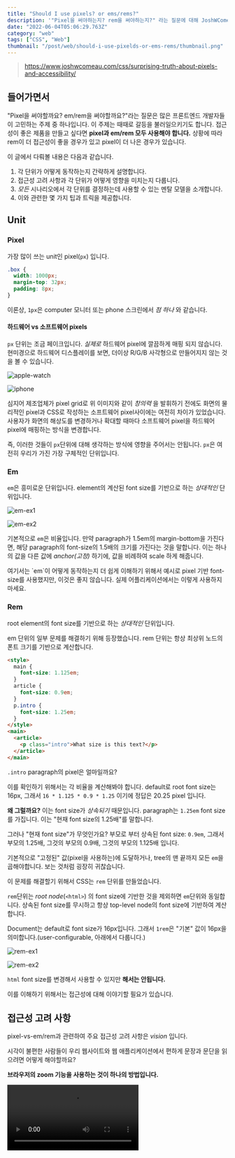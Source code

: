 ```yaml
---
title: "Should I use pixels? or ems/rems?"
description: '"Pixel을 써야하는지? rem을 써야하는지?" 라는 질문에 대해 JoshWComeau 블로그에 이와 관련한 좋은 글이 있어서 정리하는 시간을 가져보았습니다.'
date: "2022-06-04T05:06:29.763Z"
category: "web"
tags: ["CSS", "Web"]
thumbnail: "/post/web/should-i-use-pixelds-or-ems-rems/thumbnail.png"
---
```


> https://www.joshwcomeau.com/css/surprising-truth-about-pixels-and-accessibility/

## 들어가면서

"Pixel을 써야할까요? em/rem을 써야할까요?"라는 질문은 많은 프론트엔드 개발자들이 고민하는 주제 중 하나입니다.
이 주제는 때때로 갈등을 불러일으키기도 합니다. 접근성이 좋은 제품을 만들고 싶다면 **pixel과 em/rem 모두 사용해야 합니다.**
상황에 따라 rem이 더 접근성이 좋을 경우가 있고 pixel이 더 나은 경우가 있습니다.

이 글에서 다뤄볼 내용은 다음과 같습니다.

1. 각 단위가 어떻게 동작하는지 간략하게 설명합니다.
2. 접근성 고려 사항과 각 단위가 어떻게 영향을 미치는지 다룹니다.
3. _모든_ 시나리오에서 각 단위를 결정하는데 사용할 수 있는 멘탈 모델을 소개합니다.
4. 이와 관련한 몇 가지 팁과 트릭을 제공합니다.

## Unit

### Pixel

가장 많이 쓰는 unit인 pixel(`px`) 입니다.

```css
.box {
  width: 1000px;
  margin-top: 32px;
  padding: 8px;
}
```

이론상, `1px`은 computer 모니터 또는 phone 스크린에서 _점 하나_ 와 같습니다.

#### 하드웨어 vs 소프트웨어 pixels

`px` 단위는 조금 페이크입니다. _실제로_ 하드웨어 pixel에 깔끔하게 매핑 되지 않습니다.
현미경으로 하드웨어 디스플레이를 보면, 더이상 R/G/B 사각형으로 만들어지지 않는 것을 볼 수 있습니다.

![apple-watch](https://files.seonest.net/images/qnfqnfqnf/post/252/image.png)

![iphone](https://files.seonest.net/images/qnfqnfqnf/post/253/image.png)

심지어 제조업체가 pixel grid로 위 이미지와 같이 _창의력_ 을 발휘하기 전에도 화면의 물리적인 pixel과 CSS로 작성하는 소프트웨어 pixel사이에는 여전히 차이가 있었습니다.
사용자가 화면의 해상도를 변경하거나 확대할 때마다 소프트웨어 pixel을 하드웨어 pixel에 매핑하는 방식을 변경합니다.

즉, 이러한 것들이 `px`단위에 대해 생각하는 방식에 영향을 주어서는 안됩니다.
`px`은 여전히 우리가 가진 가장 구체적인 단위입니다.

### Em

`em`은 흥미로운 단위입니다. element의 계산된 font size를 기반으로 하는 _상대적인_ 단위입니다.

![em-ex1](https://files.seonest.net/images/qnfqnfqnf/post/254/image.png)

![em-ex2](https://files.seonest.net/images/qnfqnfqnf/post/255/image.png)

기본적으로 `em`은 비율입니다. 만약 paragraph가 1.5em의 margin-bottom을 가진다면, 해당 paragraph의 font-size의 1.5배의 크기를 가진다는 것을 말합니다.
이는 하나의 값을 다른 값에 _anchor(고정)_ 하기에, 값을 비례하여 scale 하게 해줍니다.

<Callout>
  여기서는 `em`이 어떻게 동작하는지 더 쉽게 이해하기 위해서 예시로 pixel 기반 font-size를
  사용했지만, 이것은 좋지 않습니다. 실제 어플리케이션에서는 이렇게 사용하지 마세요.
</Callout>

### Rem

root element의 font size를 기반으로 하는 _상대적인_ 단위입니다.

em 단위의 일부 문제를 해결하기 위해 등장했습니다. rem 단위는 항상 최상위 노드의 폰트 크기를 기반으로 계산합니다.

```html
<style>
  main {
    font-size: 1.125em;
  }
  article {
    font-size: 0.9em;
  }
  p.intro {
    font-size: 1.25em;
  }
</style>
<main>
  <article>
    <p class="intro">What size is this text?</p>
  </article>
</main>
```

`.intro` paragraph의 pixel은 얼마일까요?

이를 확인하기 위해서는 각 비율을 계산해봐야 합니다.
default로 root font size는 16px, 그래서 `16 * 1.125 * 0.9 * 1.25` 이기에 정답은 20.25 pixel 입니다.

**왜 그럴까요?** 이는 font size가 _상속되기_ 때문입니다. paragraph는 `1.25em` font size를 가집니다. 이는 "현재 font size의 1.25배"를 말합니다.

그러나 "현재 font size"가 무엇인가요?
부모로 부터 상속된 font size: `0.9em`, 그래서 부모의 1.25배, 그것의 부모의 0.9배, 그것의 부모의 1.125배 입니다.

기본적으로 "고정된" 값(pixel을 사용하는)에 도달하거나, tree의 맨 끝까지 모든 `em`을 곱해야합니다. 보는 것처럼 굉장히 귀찮습니다.

이 문제를 해결할기 위해서 CSS는 `rem` 단위를 만들었습니다.

`rem`단위는 _root node_(`<html>`) 의 font size에 기반한 것을 제외하면 `em`단위와 동일합니다. 상속된 font size를 무시하고 항상 top-level node의 font size에 기반하여 계산합니다.

Document는 default로 font size가 16px입니다. 그래서 `1rem`은 "기본" 값이 16px을 의미합니다.(user-configurable, 아래에서 다룹니다.)

![rem-ex1](https://files.seonest.net/images/qnfqnfqnf/post/256/image.png)

![rem-ex2](https://files.seonest.net/images/qnfqnfqnf/post/257/image.png)

`html` font size를 변경해서 사용할 수 있지만 **해서는 안됩니다.**

이를 이해하기 위해서는 접근성에 대해 이야기할 필요가 있습니다.

## 접근성 고려 사항

pixel-vs-em/rem과 관련하여 주요 접근성 고려 사항은 _vision_ 입니다.

시각이 불편한 사람들이 우리 웹사이트와 웹 애플리케이션에서 편하게 문장과 문단을 읽으려면 어떻게 해야할까요?

**브라우저의 zoom 기능을 사용하는 것이 하나의 방법입니다.**

<Video src="https://storage.googleapis.com/joshwcomeau/chrome-zoom.mp4" />

여기서는 _zooming_ 이라고 부르겠습니다.

WCAG(Web Content Accessibility Guilelines)에 따르면 접근성을 위해서 사이트가 `200% zoom까지 사용할 수 있어야 한다고` 안내합니다.
이 숫자는 실제로 최소값이며 많은 시각 장애가 있는 사람들이 그보다 더 높게 사용한다는 이야기를 들었습니다.

**다른 하나는 브라우저 설정에서 기본 font size를 늘리는 것입니다.**

<Video src="https://storage.googleapis.com/joshwcomeau/chrome-font-scaling.mp4" />

여기서는 _font scaling_ 이라고 부르겠습니다.

font scaling은 모든 상대 단위(rem, em, %)를 기반으로 하는 "baseline" font size를 재정의하여 동작합니다.

앞서서 `1rem`이 16px과 동일하다고 한 것을 기억하시나요? 기본 font size를 건들지 않았을 때만 사실입니다. 만약 기본 font size를 32px로 올린다면, `1rem`는 16px대신 32px이 됩니다.

**여기서 첫번째 걸림돌이 발생했습니다.** 페이지에서 font-size에 pixel을 사용할 때, 더 이상 사용자가 선택한 기본 font size의 영향을 받지 않습니다.

![font-scaling-ex01](https://files.seonest.net/images/qnfqnfqnf/post/258/image.png)

![font-scaling-ex02](https://files.seonest.net/images/qnfqnfqnf/post/259/image.png)

이것이 `rem`과 `em` 같은 상대 단위를 써야하는 이유입니다. 사용자 필요에 맞추고 값을 재정의할 수 있는 기능을 제공합니다.

사용자가 zoom in/out 하면 _모든것_ 이 더 커집니다. 기본적으로 pixel을 포함한 모든 단위에 배수를 적용합니다. viewport 단위(`vw`, `vh`와 같은)를 제외하곤 모든 것에 영향을 미칩니다. 모든 주요 브라우저에 수 년 동안 마찬가지였습니다.

따라서 사용자가 font size를 늘리기 위해 항상 zoom in/out 할 수 있다면, _font scaling_ 을 지원하는 것에 대해 걱정할 필요가 있나요? 하나의 옵션으로 충분한거 아닌가요? 그렇지 않습니다. 모든 경우의 옵션을 제공해야 합니다.

zoom이 실제로 각 사이트별로 사용되는 점이 문제입니다. 누군가는 새 사이트를 방문할 때마다 수동으로 zoom을 수정해야되는 일을 해야할지도 모릅니다. 그들이 편안하게 읽을 수 있을 만큼 충분히 크고, 보편적으로 사용되는 크기로 기본 font size를 설정할 수 있다면 더 좋지 않을까요?

일반적으로 사용자에게 최대한 많은 권한을 부여해야 하며 설정이 작동하지 않도록 비활성화하거나 차단해서는 안됩니다.

이러한 이유로 typography에 `rem` 같은 상대적인 단위를 사용하는 것이 매우 중요합니다.

## 각 단위의 사용 시나리오

`rem` 단위가 _zooming_ 과 _font-scaling_ 둘 다 지원된다면 항상 `rem` 값을 사용해야 되는거 아닌가요? 왜 pixel을 사용해야되나요? 라고 생각이 들 수 있습니다.

`rem`을 padding으로 사용할 때 어떤 일이 발생하는지 보겠습니다.

![padding-ex01](https://files.seonest.net/images/qnfqnfqnf/post/262/image.png)

![padding-ex02](https://files.seonest.net/images/qnfqnfqnf/post/261/image.png) |

**`rem` 값은 사용자 기본 font size에 의해 조정된다는 것을 기억하세요.** 이는 typography에 사용할 때 좋습니다.

다른 곳에서 사용할 때도 좋을까요? 실제로 _모든것_ 에 font size로 scale되기를 원하시나요?

여기에는 text size에 사용될 때 암묵적인 trade-off가 있습니다.
text size가 클 수록 각 줄에 들어갈 수 있는 글자 수는 줄어듭니다. 사용자가 text를 250%로 늘리면 한 줄에 몇 단어만 들어갈 수 있습니다.

`rem`을 horizontal padding(left, right)에 사용할 때, **이러한 side-effect가 증폭됩니다.** 사용 가능한 공간을 줄이고, 각 줄에 들어갈 수 있는 단어 수를 더욱 제한합니다.

한 줄에  
몇 단어만  
포함된  
이와 같은 문단은  
읽기  
불편하기  
때문에  
좋지 않습니다.

마찬가지로, border width는 어떤가요? 사용자가 원하는 text 크기로 크게 한 만큼 border가 더 커지기 때문에 말이 되지 않습니다. 그렇지 않나요?

이것이 단위를 전략적으로 사용하고자 하는 이유입니다. pixel과 rem 중에서 선택할 때 다음과 같은 질문을 스스로에게 던져야 합니다.

**`사용자가 브라우저의 기본 font size를 늘리면 이 값도 늘려야 할까?`**

이 질문은 아래에서 설명할 멘탈 모델의 기본입니다.

값이 기본 font size와 함께 증가해야 하는 경우 `rem`, 그렇지 않다면 `px`을 사용합니다.

즉, 이 질문에 대한 _정답_ 은 항상 명확하지 않습니다. 몇 가지 예시를 보겠습니다.

### 미디어 쿼리

> 미디어쿼리 값으로 pixel을 사용해야 하나요? rem을 사용해야 하나요?

```css
/* Should we do this: */
@media (min-width: 800px) {
}
/* …Or this: */
@media (min-width: 50rem) {
}
```

차이점이 무엇인지 명확하지 않을 수 있으므로, 자세하게 나눠보겠습니다.

사용자가 기본 font size를 32px(기본 text size의 2배인)로 설정했다고 가정해보겠습니다. 50rem이 800px이 아닌 1600px이라는 것을 의미합니다.

이처럼 breakpoint를 올림으로써, window가 최소 1600px이 될 때까지 사용자가 _mobile_ 레이아웃으로 본다는 것을 의미합니다.
만약 laptop을 사용한다면, desktop 레이아웃 대신에 mobile 레이아웃으로 보게될 가능성이 높습니다.

처음에는 별로라고 생각했습니다. 실제로 mobile 사용자가 아니기에 mobile 레이아웃으로 보여져야 하는 이유가 있을까요?

그러나 **일반적으로 media query에 rem을 사용해야 한다는 것**을 깨달았습니다.

real-world 예제를 보겠습니다.

왼쪽에는 네비게이션 리스트가 있고, 오른쪽에는 content가 있습니다.

![media-query-ex01](https://files.seonest.net/images/qnfqnfqnf/post/263/image.png)

더 작은 스크린에서, content 공간을 최대화하고 네비게이션은 토글이 되도록 합니다.

<Video src="https://www.joshwcomeau.com/images/pixels-and-accessibility/cp-tablet.mp4" />

여기서 기본 font size를 32px로 변경했을 때 어떻게 되는지 보겠습니다.

![media-query-ex01-rem](https://files.seonest.net/images/qnfqnfqnf/post/264/image.png)

![media-query-ex01-pixel](https://files.seonest.net/images/qnfqnfqnf/post/265/image.png)

text size를 증가했기 때문에 왼쪽 네비게이션은 점점 더 넓어집니다.(rem 기반 너비를 사용하기 때문에). 그 결과 오른쪽 메인 content 영역은 점점 더 작아집니다.

그러나 우리가 rem 기반 media query를 사용할 때, "mobile" 레이아웃으로 변경됩니다. 그 결과, content가 더 읽기 편해지고 사용자경험은 더 향상됩니다.

mobile/tablet/desktop 측면에서 media query를 익숙하게 생각하지만 사용 가능한 공간 측면에서 생각하는 것이 더 도움이 된다고 생각합니다.

mobile 사용자는 desktop 사용자보다 사용 가능한 공간이 더 적습니다. 그래서 해당 공간에 최적화된 레이아웃을 디자인합니다. 마찬가지로 누군가가 기본 font size를 늘리면 _사용 가능한 공간이 줄어 듭니다._ 그래서 동일한 최적화를 받아야 합니다.

### 수직 Margin

> margin top, bottom

![vertical-margin-ex01-rem](https://files.seonest.net/images/qnfqnfqnf/post/267/image.png)

![vertical-margin-ex01-pixel](https://files.seonest.net/images/qnfqnfqnf/post/266/image.png)

텍스트(영어과 같이 수평으로 쓰여진 언어에서 작업한다고 가정)에서 vertical margin는 일반적으로 가독성을 높이는데 사용됩니다.
문단 사이에 여분의 공간을 넣으므로 인해 한 문단의 끝과 다음 문단의 시작을 빠르게 알릴 수 있습니다.

이 공간은 텍스트와 관련하여 "기능적인" 목적을 가집니다. 그것을 미학적으로 사용하지 않습니다.

이러한 이유로 사용자가 선택한 root font size로 이러한 margin을 조정하는 것이 합리적이라고 생각합니다.

#### **"em"이 필요한 곳이 있나요?**

상대 단위가 필요할 때, 대부분 `rem`을 사용합니다. 앞서서 언급한 "복합적인" 이슈 때문에 `em`보다 더 간단하고 예측가능합니다.

`em` 단위는 heading과 paragraph에서 margin으로 쓸 때 특히 잘 동작합니다.

```css
h1 {
  font-size: 3rem
  margin-top: 6rem;
  margin-bottom: 1.5rem;
}
h2 {
  font-size: 2rem
  margin-top: 4rem;
  margin-bottom: 1rem;
}
h3 {
  font-size: 1.5rem;
  margin-top: 3rem;
  margin-bottom: 0.75rem;
}
```

rem을 사용할 땐 각 heading level이 자신의 font size를 가지기 때문에 각각에 대한 유니크한 margin을 계산해야 합니다.

대신 `em`을 사용하면,

```css
h1 {
  font-size: 3rem;
}
h2 {
  font-size: 2rem;
}
h3 {
  font-size: 1.5rem;
}
h1,
h2,
h3 {
  margin-top: 2em;
  margin-bottom: 0.5em;
}
```

각 heading level이 유니크한 font size를 가지지만 `em`으로 margin 선언을 공유할 수 있습니다. `em`이 현재 element의 font size에 기반해서 계산되기 때문입니다.

즉, 각 heading level은 margin-top에 "2배", margin-bottom에 "0.5배"를 가집니다. 이 비율은 heading의 font size에 의해 적용됩니다.

두 개의 접근법 모두 유효하며 동일하게 접근성을 가집니다.

### Widths and heights

다른 하나 더 시나리오를 보겠습니다.

![width-and-height-ex01-rem](https://files.seonest.net/images/qnfqnfqnf/post/268/image.png)

![width-and-height-ex01-pixel](https://files.seonest.net/images/qnfqnfqnf/post/269/image.png)

`font-size`는 rem으로 설정했습니다. 그런데 `width`는 어떨까요?

여기에 정말 흥미로운 trade-off가 있습니다:

- 만약 너비를 `240px`로 설정하면, 버튼이 font size와 함께 더 커지지 않아 줄 바꿈이 되고 버튼 높이가 더 커집니다.
- 만약 너비를 `15rem`으로 설정하면, 버튼이 font size와 함께 더 넓어집니다.

**어떤 접근이 최고인가요?** 상황에 따라 다릅니다!

대부분의 경우, rem을 쓰는게 더 합리적이라고 생각합니다. 버튼의 비율과 미학이 보존됩니다. 버튼이 특히 긴 단어를 가질 경우 overflow 위험이 줄어듭니다.

그러나 어떤 경우에는 pixel이 더 나은 옵션일 수 있습니다. 매우 구체적인 레이아웃을 가지고 있고 수평 공간보다 수직 공간이 더 많은 경우일 수 있습니다.

> **Constraints**  
> 일반적으로, 고정 너비와 높이를 설정할 때 _정말로 주의깊게_ 해야합니다.
> 위 예시에서 `width: 15rem`을 설정하는 것은 mobile 레이아웃을 깨뜨립니다.
> 사용자가 기본 font size를 올릴 때 컨테이너에 비해 너무 큰 값으로 설정할 수 있기 때문입니다.
> maximum 100%를 사용하여 완화할 수 있습니다. `max-width: 100%`  
> 비슷하게, 높이를 사용할 때 `height` 대신에 `min-height`을 사용할 때가 있습니다.
> 이렇게 하면 컨테이너가 자식을 포함하기 위해 필요한 만큼 커질 수 있습니다.
> 사용자가 font size를 늘릴 때 텍스트가 더 많은 줄로 줄바꿈되기 때문에 이것이 중요합니다.

## Rem을 사용한 개발

지금까지 살펴본 것처럼 최상의 결과를 위해 `rem` 값을 사용해야 하는 경우가 많이 있습니다.

불행히도, 이 단위와 함께 작업하는 것은 꽤 답답할 수 있습니다. 우리의 머리로 변환하기에는 쉽지 않습니다.

- 14px: 0.875rem
- 15px: 0.9375rem
- 16px: 1rem
- 17px: 1.0625rem
- 18px: 1.125rem
- 19px: 1.1875rem
- 20px: 1.25rem
- 21px: 1.3125rem

이 리스트를 외우기 전에 rem으로 작업 경험을 개선하기 위해 할 수 있는 몇 가지 사항을 살펴보겠습니다.

### The 62.5% trick

온라인에서 공유된 가장 일반적인 옵션 중 하나를 보겠습니다.

```css
html {
  font-size: 62.5%;
}
p {
  /* Equivalent to 18px */
  font-size: 1.8rem;
}
h3 {
  /* Equivalent to 21px */
  font-size: 2.1rem;
}
```

이 아이디어는 root font size를 줄여 각 `rem` 단위가 16px가 아닌 10px이 되도록 하는 것입니다.

계산이 훨씬 쉬워지기 때문에 사람들은 이 해결법을 좋아합니다. 18px에 해당하는 `rem`값을 얻으려면 18을 16으로 나누는(1.125rem) 대신 소수점으로 표시(1.8rem)하면 됩니다.

**하지만 솔직히 이 방법은 추천하지 않습니다.** 몇 가지 이유가 있습니다.

**첫째, third-party 패키지와 호환성을 깨뜨릴 수 있습니다.** rem 기반 font size를 사용하는 툴팁 라이브러리를 사용하는 경우 해당 툴팁의 텍스트는 원래보다 37.5% 작아집니다! 마찬가지로 사용자가 가지고 있는 브라우저 확장프로그램을 막을 수 있습니다.

웹에서는 `1rem` 이 가독성있는 텍스트를 생산할 것이라는 기본 가정이 있습니다. 그 가정을 망치게 하고 싶진 않습니다.

**또한 이 접근 방식에는 상당한 마이그레이션 문제가 있습니다.** "점진적 적용" 할 합리적인 방법이 없습니다.(사실 할 수는 있지만 악몽에 가깝습니다)
앱 전체에 `rem` 단위를 사용하는 모든 선언을 업데이트해야 합니다. 게다가 모든 팀원들에게 이 문제를 해결할 가치가 있다고 논리적으로 설득해야 합니다. 논리적이지 않은 일을 논리적으로 설득해야 합니다.
"기능적"으로만 사용될 트릭을 사용하는 것이 대부분의 팀에 얼마나 현실적인지 잘 모르겠습니다.

### Cacluated values

`calc` CSS 함수는 pixel 값을 rem으로 변환하는데 사용될 수 있습니다.

```css
p {
  /* Produces 1.125rem. Equivalent to 18px */
  font-size: calc(18rem / 16);
}
h3 {
  /* Produces 1.3125rem. Equivalent to 21px */
  font-size: calc(21rem / 16);
}
h2 {
  /* Produces 1.5rem. Equivalent to 24px */
  font-size: calc(24rem / 16);
}
h1 {
  /* Produces 2rem. Equivalent to 32px */
  font-size: calc(32rem / 16);
}
```

이것인 실행가능한 접근법이지만 꽤 손이 많이 갑니다. `rem` 값을 사용하기 위해 매번 입력해야 하는 작업이 많습니다.

### Leveraging CSS variables

> 저자의 최애 옵션

```css
html {
  --14px: 0.875rem;
  --15px: 0.9375rem;
  --16px: 1rem;
  --17px: 1.0625rem;
  --18px: 1.125rem;
  --19px: 1.1875rem;
  --20px: 1.25rem;
  --21px: 1.3125rem;
}
h1 {
  font-size: var(--21px);
}
```

모든 계산을 한 번만 수행하고 CSS 변수로 사용하여 저장할 수 있습니다.
사용해야 할 때 pixel 값을 입력하는 것 만큼 쉽습니다.

CSS 변수를 숫자로 시작하는 것이 unconventional 하지만 사양을 준수하며, 모든 주요 브라우저에서 작동하는 것으로 나타납니다.

만약 spacing scale을 가진 디자인 시스템을 사용한다면, 아래와 같은 트릭을 사용할 수 있습니다.

```css
html {
  --font-size-xs: 0.75rem;
  --font-size-sm: 0.875rem;
  --font-size-md: 1rem;
  --font-size-lg: 1.125rem;
  --font-size-xl: 1.3125rem;
  --font-size-2xl: 1.5rem;
  --font-size-3xl: 2.652rem;
  --font-size-4xl: 4rem;
}
```

<Callout>
  저는 주로 계산해서 직접 넣는 경우가 많았던 것 같고, spotlight 계산기능을 이용하여 처음엔 16을
  곱하거나 나누면서 주로 쓰다가, 자주 쓰다보니 많이 사용되는 font size는 자연스럽게 외워진 것
  같습니다. <br />
  CSS-in-JS인 경우 styled-component진영에서 나온
  [polished](https://github.com/styled-components/polished) 라이브러리에서
  [rem](https://polished.js.org/docs/#rem)함수도 같이 사용했습니다.
</Callout>

## Quick tricks vs mental models

> 저는 학습에 관한 철학을 가지고 있습니다. **연습과 암기에 의존하는 것보다 직관을 만드는 것이 더 좋습니다.** > _- [mental models](https://www.joshwcomeau.com/css/surprising-truth-about-pixels-and-accessibility/#quick-tricks-vs-mental-models)_

이 블로그에서는 "X에서는 pixel을 사용하고, Y에는 rem을 사용"과 같은 규칙 리스트일 수 있습니다. 그러나 실제로 얼마나 유용했을까요?

사실 세상은 어지럽고 복잡합니다. 모든 가능한 시나리오를 포괄할 만큼 포괄적인 규칙 집합은 없습니다. 15년 동안 CSS를 작성한 후에도 여전히 새로운 레이아웃 문제에 직면해 있습니다.

_직관을 만드는데 집중하는 것이 좋습니다. 규칙을 암기할 필요가 없습니다._ 우리는 올바른 답을 찾기 위해 mental model에 의존할 수 있습니다. 훨씬 실용적입니다.

그러나 우리 대부분은 "빠른 속임수"를 배웁니다. Twitter에서 흥미로운 이야기를 가져옵니다. div를 중앙에 배치하거나, flexible grid를 적용하는 작은 snippet 을 암기합니다. 그리고 _불가피하게_ snippet이 예상대로 작동하지 않는 문제에 부딪힙니다. 그리고 그 이유를 알지 못합니다.

이것이 많은 개발자들이 CSS 작성을 싫어하는 이유라고 생각합니다. 고르지 못한 mental model을 가지고 있으며, 그 구멍은 언어가 항상 부서지기 쉽고 예측할 수 없게 만듭니다.

직관을 만드는데 집중합니다. CSS가 _실제로_ 동작하는 하는 방법을 배우는 데 집중할 때, 그 언어를 사용하는 것이 즐거워집니다. CSS가 답답하긴 했지만 지금은 웹 개발에서 가장 좋아하는 부분 중 하나입니다. CSS 작성하는 것을 _좋아_ 합니다.

## 마무리하며

접근성이 좋은 CSS 작성에 지속적으로 고민하는 것은 중요하지만, 실제로 꾸준히 실천하기는 쉽지 않습니다. pixel과 rem 사용에 대한 깊은 고민이 필요하며, 적절한 상황에 맞게 사용하는 것이 중요합니다.

새로운 CSS 기능들이 출시되어도 mental model을 잘 설정하는 것이 CSS를 효과적으로 다루는 데 좋은 자세인 것 같습니다.
CSS 작성에 대한 즐거움과 고통은 동시에 존재하며, 디테일에 대한 집중력을 키워야 한다는 생각을 갖는 것이 중요하다고 생각합니다.

## reference

- https://www.joshwcomeau.com/css/surprising-truth-about-pixels-and-accessibility/
